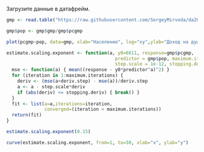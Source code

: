 Загрузите данные в датафрейм.

```r
gmp <- read.table("https://raw.githubusercontent.com/SergeyMirvoda/da2016/master/classwork4/gmp.dat")
```

```r
gmp$pop <- gmp$gmp/gmp$pcgmp
```

```r
plot(pcgmp~pop, data=gmp, xlab="Население", log="xy",ylab="Доход на душу населения ($/человеко-год)", main="Метрополии США")

```


```r
estimate.scaling.exponent <- function(a, y0=6611, response=gmp$pcgmp,
                                        predictor = gmp$pop, maximum.iterations=100, deriv.step = 1/100,
                                        step.scale = 1e-12, stopping.deriv = 1/100) {
  mse <- function(a) { mean((response - y0*predictor^a)^2) }
  for (iteration in 1:maximum.iterations) {
    deriv <- (mse(a+deriv.step) - mse(a))/deriv.step
    a <- a - step.scale*deriv
    if (abs(deriv) <= stopping.deriv) { break() }
  }
  fit <- list(a=a,iterations=iteration,
              converged=(iteration < maximum.iterations))
  return(fit)
}
```

```r
estimate.scaling.exponent(0.15)
```

```r
curve(estimate.scaling.exponent, from=1, to=50, xlab="x", ylab="y")
```

